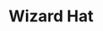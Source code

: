 ---
title: "Wizard Hat"
meta_title: "Wizard Hat craft"
description: "Craft de Wizard Hat"
rank: "b"
draft: false
name: "Wizard Hat"
recipe_img: "https://wiki.pokexgames.com/images/a/a4/Wizard_Hat-Alakazam.png"
level: 68
craft_time: 172800
result: 1
value_npc: 1
ingredients:
  - name: "Enigma Stone"
    quantity: 2
    item_img: "https://wiki.pokexgames.com/images/0/0a/Enigma-stone.gif"
    value_npc: 1
  - name: "Silk"
    quantity: 10
    item_img: "https://wiki.pokexgames.com/images/e/e0/Silk.PNG"
    value_npc: 1
  - name: "Psychic Spoon"
    quantity: 100
    item_img: "https://wiki.pokexgames.com/images/2/28/Psychic_Spoon.png"
    value_npc: 1
  - name: "Strange Wing"
    quantity: 75
    item_img: "https://wiki.pokexgames.com/images/9/9b/Strange_Wing.png"
    value_npc: 1
  - name: "Slow Tail"
    quantity: 35
    item_img: "https://wiki.pokexgames.com/images/7/7e/Slow_Tail.png"
    value_npc: 1
  - name: "Refined Style Point"
    quantity: 400
    item_img: "https://wiki.pokexgames.com/images/6/6b/Refined_style_point.png"
    value_npc: 1
---
